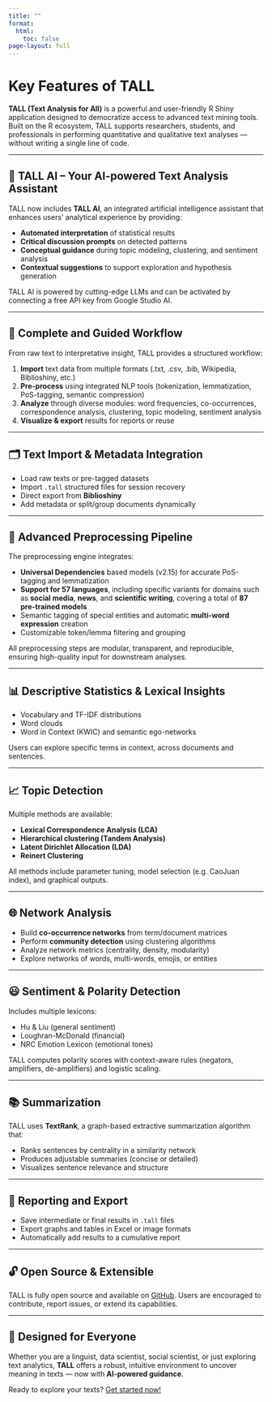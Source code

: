 ```yaml
---
title: ""
format:
  html:
    toc: false
page-layout: full
---
```



# Key Features of TALL

**TALL (Text Analysis for All)** is a powerful and user-friendly R Shiny application designed to democratize access to advanced text mining tools. Built on the R ecosystem, TALL supports researchers, students, and professionals in performing quantitative and qualitative text analyses — without writing a single line of code.

---

## 🧠 TALL AI – Your AI-powered Text Analysis Assistant

TALL now includes **TALL AI**, an integrated artificial intelligence assistant that enhances users' analytical experience by providing:

- **Automated interpretation** of statistical results
- **Critical discussion prompts** on detected patterns
- **Conceptual guidance** during topic modeling, clustering, and sentiment analysis
- **Contextual suggestions** to support exploration and hypothesis generation

TALL AI is powered by cutting-edge LLMs and can be activated by connecting a free API key from Google Studio AI.

---

## 🚀 Complete and Guided Workflow

From raw text to interpretative insight, TALL provides a structured workflow:

1. **Import** text data from multiple formats (.txt, .csv, .bib, Wikipedia, Biblioshiny, etc.)
2. **Pre-process** using integrated NLP tools (tokenization, lemmatization, PoS-tagging, semantic compression)
3. **Analyze** through diverse modules: word frequencies, co-occurrences, correspondence analysis, clustering, topic modeling, sentiment analysis
4. **Visualize & export** results for reports or reuse

---

## 🗂️ Text Import & Metadata Integration

- Load raw texts or pre-tagged datasets
- Import `.tall` structured files for session recovery
- Direct export from **Biblioshiny**
- Add metadata or split/group documents dynamically

---

## 🧹 Advanced Preprocessing Pipeline

The preprocessing engine integrates:

- **Universal Dependencies** based models (v2.15) for accurate PoS-tagging and lemmatization
- **Support for 57 languages**, including specific variants for domains such as **social media**, **news**, and **scientific writing**, covering a total of **87 pre-trained models**
- Semantic tagging of special entities and automatic **multi-word expression** creation
- Customizable token/lemma filtering and grouping

All preprocessing steps are modular, transparent, and reproducible, ensuring high-quality input for downstream analyses.

---

## 📊 Descriptive Statistics & Lexical Insights

- Vocabulary and TF-IDF distributions
- Word clouds
- Word in Context (KWIC) and semantic ego-networks

Users can explore specific terms in context, across documents and sentences.

---

## 📈 Topic Detection

Multiple methods are available:

- **Lexical Correspondence Analysis (LCA)**
- **Hierarchical clustering (Tandem Analysis)**
- **Latent Dirichlet Allocation (LDA)**
- **Reinert Clustering**

All methods include parameter tuning, model selection (e.g. CaoJuan index), and graphical outputs.

---

## 🌐 Network Analysis

- Build **co-occurrence networks** from term/document matrices
- Perform **community detection** using clustering algorithms
- Analyze network metrics (centrality, density, modularity)
- Explore networks of words, multi-words, emojis, or entities

---

## 😃 Sentiment & Polarity Detection

Includes multiple lexicons:

- Hu & Liu (general sentiment)
- Loughran-McDonald (financial)
- NRC Emotion Lexicon (emotional tones)

TALL computes polarity scores with context-aware rules (negators, amplifiers, de-amplifiers) and logistic scaling.

---

## 📚 Summarization

TALL uses **TextRank**, a graph-based extractive summarization algorithm that:

- Ranks sentences by centrality in a similarity network
- Produces adjustable summaries (concise or detailed)
- Visualizes sentence relevance and structure

---

## 🧾 Reporting and Export

- Save intermediate or final results in `.tall` files
- Export graphs and tables in Excel or image formats
- Automatically add results to a cumulative report

---

## 🔓 Open Source & Extensible

TALL is fully open source and available on [GitHub](https://github.com/massimoaria/tall). Users are encouraged to contribute, report issues, or extend its capabilities.

---

## 🎯 Designed for Everyone

Whether you are a linguist, data scientist, social scientist, or just exploring text analytics, **TALL** offers a robust, intuitive environment to uncover meaning in texts — now with **AI-powered guidance**.

Ready to explore your texts? [Get started now!](index.qmd)

